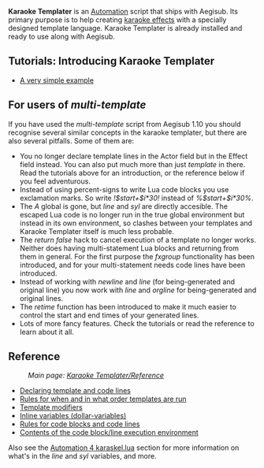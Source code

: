 '''Karaoke Templater''' is an [[Automation]] script that ships with Aegisub. Its primary purpose is to help creating [[Glossary:Karaoke effect|karaoke effects]] with a specially designed template language. Karaoke Templater is already installed and ready to use along with Aegisub.

== Tutorials: Introducing Karaoke Templater ==
* [[Karaoke Templater/Tutorial 1|A very simple example]]

{{Todo|Plan more tutorials. Also actually write those above.}}

== For users of ''multi-template'' ==
If you have used the ''multi-template'' script from Aegisub 1.10 you should recognise several similar concepts in the karaoke templater, but there are also several pitfalls. Some of them are:

* You no longer declare template lines in the Actor field but in the Effect field instead. You can also put much more than just ''template'' in there. Read the tutorials above for an introduction, or the reference below if you feel adventurous.
* Instead of using percent-signs to write Lua code blocks you use exclamation marks. So write ''!$start+$i*30!'' instead of ''%$start+$i*30%''.
* The ''A'' global is gone, but ''line'' and ''syl'' are directly accesible. The escaped Lua code is no longer run in the true global environment but instead in its own environment, so clashes between your templates and Karaoke Templater itself is much less probable.
* The ''return false'' hack to cancel execution of a template no longer works. Neither does having multi-statement Lua blocks and returning from them in general. For the first purpose the ''fxgroup'' functionality has been introduced, and for your multi-statement needs code lines have been introduced.
* Instead of working with ''newline'' and ''line'' (for being-generated and original line) you now work with ''line'' and ''orgline'' for being-generated and original lines.
* The ''retime'' function has been introduced to make it much easier to control the start and end times of your generated lines.
* Lots of more fancy features. Check the tutorials or read the reference to learn about it all.

== Reference ==
:''Main page: [[Karaoke Templater/Reference]]''

* [[Karaoke Templater/Reference/Declaring template and code lines|Declaring template and code lines]]
* [[Karaoke Templater/Reference/Template execution rules and order|Rules for when and in what order templates are run]]
* [[Karaoke Templater/Reference/Template modifiers|Template modifiers]]
* [[Karaoke Templater/Reference/Inline variables|Inline variables (dollar-variables)]]
* [[Karaoke Templater/Reference/Code lines and blocks|Rules for code blocks and code lines]]
* [[Karaoke Templater/Reference/Code execution environment|Contents of the code block/line execution environment]]

Also see the [[Automation 4 karaskel.lua]] section for more information on what's in the ''line'' and ''syl'' variables, and more.